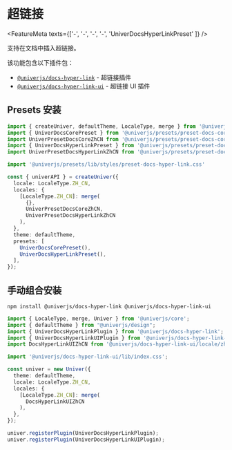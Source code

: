 
# 超链接

<FeatureMeta texts={['-', '-', '-', '-', 'UniverDocsHyperLinkPreset' ]} />

支持在文档中插入超链接。

该功能包含以下插件包：

* [`@univerjs/docs-hyper-link`](https://www.npmjs.com/package/@univerjs/docs-hyper-link) - 超链接插件
* [`@univerjs/docs-hyper-link-ui`](https://www.npmjs.com/package/@univerjs/docs-hyper-link-ui) - 超链接 UI 插件

## Presets 安装

```typescript {4-5,7,15,21}
import { createUniver, defaultTheme, LocaleType, merge } from '@univerjs/presets';
import { UniverDocsCorePreset } from '@univerjs/presets/preset-docs-core';
import UniverPresetDocsCoreZhCN from '@univerjs/presets/preset-docs-core/locales/zh-CN';
import { UniverDocsHyperLinkPreset } from '@univerjs/presets/preset-docs-hyper-link';
import UniverPresetDocsHyperLinkZhCN from '@univerjs/presets/preset-docs-hyper-link/locales/zh-CN';

import '@univerjs/presets/lib/styles/preset-docs-hyper-link.css'

const { univerAPI } = createUniver({
  locale: LocaleType.ZH_CN,
  locales: {
    [LocaleType.ZH_CN]: merge(
      {},
      UniverPresetDocsCoreZhCN,
      UniverPresetDocsHyperLinkZhCN 
    ),
  },
  theme: defaultTheme,
  presets: [
    UniverDocsCorePreset(),
    UniverDocsHyperLinkPreset(),
  ],
});
```

## 手动组合安装

```shell npm2yarn
npm install @univerjs/docs-hyper-link @univerjs/docs-hyper-link-ui
```

```typescript {3-5,7,14,19-20}
import { LocaleType, merge, Univer } from '@univerjs/core';
import { defaultTheme } from "@univerjs/design";
import { UniverDocsHyperLinkPlugin } from '@univerjs/docs-hyper-link';
import { UniverDocsHyperLinkUIPlugin } from '@univerjs/docs-hyper-link-ui';
import DocsHyperLinkUIZhCN from '@univerjs/docs-hyper-link-ui/locale/zh-CN';

import '@univerjs/docs-hyper-link-ui/lib/index.css';

const univer = new Univer({
  theme: defaultTheme,
  locale: LocaleType.ZH_CN,
  locales: {
    [LocaleType.ZH_CN]: merge(
      DocsHyperLinkUIZhCN
    ),
  },
});

univer.registerPlugin(UniverDocsHyperLinkPlugin);
univer.registerPlugin(UniverDocsHyperLinkUIPlugin);
```
